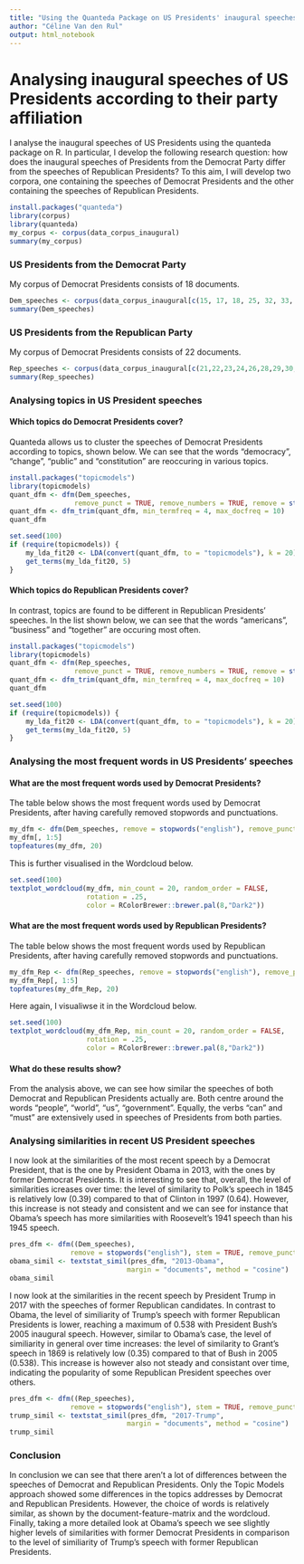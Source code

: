 ```yaml
---
title: "Using the Quanteda Package on US Presidents' inaugural speeches"
author: "Céline Van den Rul"
output: html_notebook
---
```


# Analysing inaugural speeches of US Presidents according to their party affiliation

I analyse the inaugural speeches of US Presidents using the quanteda package on R. In particular, I develop the following research question: how does the inaugural speeches of Presidents from the Democrat Party differ from the speeches of Republican Presidents? To this aim, I will develop two corpora, one containing the speeches of Democrat Presidents and the other containing the speeches of Republican Presidents. 

```r
install.packages("quanteda")
library(corpus)
library(quanteda)
my_corpus <- corpus(data_corpus_inaugural)
summary(my_corpus)
```

### US Presidents from the Democrat Party
My corpus of Democrat Presidents consists of 18 documents. 
```r
Dem_speeches <- corpus(data_corpus_inaugural[c(15, 17, 18, 25, 32, 33, 37, 38, 39, 40, 41, 44, 45, 48, 52, 53, 56, 57)])
summary(Dem_speeches)
```

### US Presidents from the Republican Party
My corpus of Democrat Presidents consists of 22 documents.

```r
Rep_speeches <- corpus(data_corpus_inaugural[c(21,22,23,24,26,28,29,30,31,34,35,36,42,43,46,47,49,50,51,54,55,58)])
summary(Rep_speeches)
```

### Analysing topics in US President speeches 

#### Which topics do Democrat Presidents cover?
Quanteda allows us to cluster the speeches of Democrat Presidents according to topics, shown below. We can see that the words "democracy", "change", "public" and "constitution" are reoccuring in various topics.   

```r
install.packages("topicmodels")
library(topicmodels)
quant_dfm <- dfm(Dem_speeches, 
                remove_punct = TRUE, remove_numbers = TRUE, remove = stopwords("english"))
quant_dfm <- dfm_trim(quant_dfm, min_termfreq = 4, max_docfreq = 10)
quant_dfm

set.seed(100)
if (require(topicmodels)) {
    my_lda_fit20 <- LDA(convert(quant_dfm, to = "topicmodels"), k = 20)
    get_terms(my_lda_fit20, 5)
}
```

#### Which topics do Republican Presidents cover?
In contrast, topics are found to be different in Republican Presidents' speeches. In the list shown below, we can see that the words "americans", "business" and "together" are occuring most often.  
```r
install.packages("topicmodels")
library(topicmodels)
quant_dfm <- dfm(Rep_speeches, 
                remove_punct = TRUE, remove_numbers = TRUE, remove = stopwords("english"))
quant_dfm <- dfm_trim(quant_dfm, min_termfreq = 4, max_docfreq = 10)
quant_dfm

set.seed(100)
if (require(topicmodels)) {
    my_lda_fit20 <- LDA(convert(quant_dfm, to = "topicmodels"), k = 20)
    get_terms(my_lda_fit20, 5)
}
```

### Analysing the most frequent words in US Presidents' speeches

#### What are the most frequent words used by Democrat Presidents?
The table below shows the most frequent words used by Democrat Presidents, after having carefully removed stopwords and punctuations.   
```r
my_dfm <- dfm(Dem_speeches, remove = stopwords("english"), remove_punct = TRUE)
my_dfm[, 1:5]
topfeatures(my_dfm, 20)
```

This is further visualised in the Wordcloud below.
```r
set.seed(100)
textplot_wordcloud(my_dfm, min_count = 20, random_order = FALSE,
                   rotation = .25, 
                   color = RColorBrewer::brewer.pal(8,"Dark2"))
```

#### What are the most frequent words used by Republican Presidents?
The table below shows the most frequent words used by Republican Presidents, after having carefully removed stopwords and punctuations.   
```r
my_dfm_Rep <- dfm(Rep_speeches, remove = stopwords("english"), remove_punct = TRUE)
my_dfm_Rep[, 1:5]
topfeatures(my_dfm_Rep, 20)
```

Here again, I visualiwse it in the Wordcloud below.
```r
set.seed(100)
textplot_wordcloud(my_dfm_Rep, min_count = 20, random_order = FALSE,
                   rotation = .25, 
                   color = RColorBrewer::brewer.pal(8,"Dark2"))
```

#### What do these results show?
From the analysis above, we can see how similar the speeches of both Democrat and Republican Presidents actually are. Both centre around the words "people", "world", "us", "government". Equally, the verbs "can" and "must" are extensively used in speeches of Presidents from both parties. 

### Analysing similarities in recent US President speeches

I now look at the similarities of the most recent speech by a Democrat President, that is the one by President Obama in 2013, with the ones by former Democrat Presidents. It is interesting to see that, overall, the level of similarities icreases over time: the level of similarity to Polk's speech in 1845 is relatively low (0.39) compared to that of Clinton in 1997 (0.64). However, this increase is not steady and consistent and we can see for instance that Obama's speech has more similarities with Roosevelt's 1941 speech than his 1945 speech.  
```r
pres_dfm <- dfm((Dem_speeches), 
               remove = stopwords("english"), stem = TRUE, remove_punct = TRUE)
obama_simil <- textstat_simil(pres_dfm, "2013-Obama", 
                             margin = "documents", method = "cosine")
obama_simil
```

I now look at the similarities in the recent speech by President Trump in 2017 with the speeches of former Republican candidates. In contrast to Obama, the level of similiarity of Trump's speech with former Republican Presidents is lower, reaching  a maximum of 0.538 with President Bush's 2005 inaugural speech. However, similar to Obama's case, the level of similiarity in general over time increases: the level of similarity to Grant's speech in 1869 is relatively low (0.35) compared to that of Bush in 2005 (0.538). This increase is however also not steady and consistant over time, indicating the popularity of some Republican President speeches over others. 

```r
pres_dfm <- dfm((Rep_speeches), 
               remove = stopwords("english"), stem = TRUE, remove_punct = TRUE)
trump_simil <- textstat_simil(pres_dfm, "2017-Trump", 
                             margin = "documents", method = "cosine")
trump_simil
```

### Conclusion
In conclusion we can see that there aren't a lot of differences between the speeches of Democrat and Republican Presidents. Only the Topic Models approach showed some differences in the topics addresses by Democrat and Republican Presidents. However, the choice of words is relatively similar, as shown by the document-feature-matrix and the wordcloud. Finally, taking a more detailed look at Obama's speech we see slightly higher levels of similarities with former Democrat Presidents in comparison to the level of similiarity of Trump's speech with former Republican Presidents.